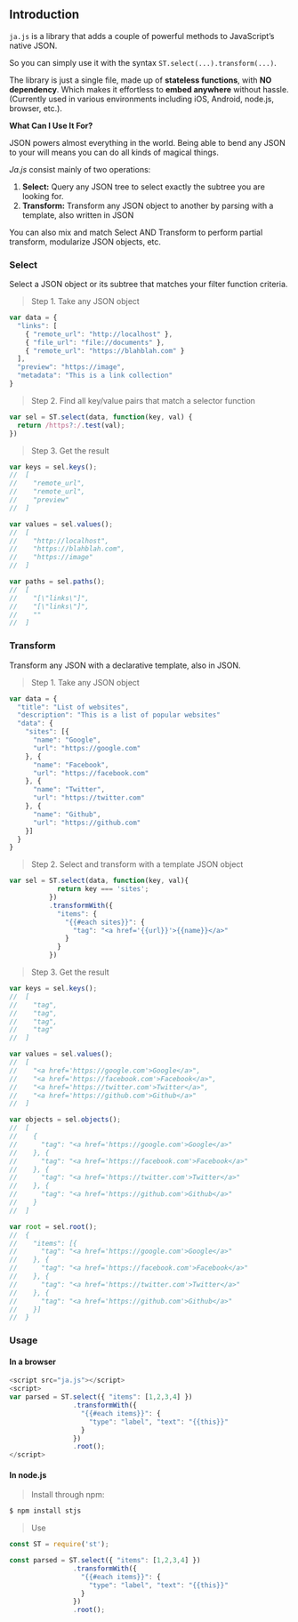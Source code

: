 ## Introduction

`ja.js` is a library that adds a couple of powerful methods to JavaScript's native JSON.

So you can simply use it with the syntax `ST.select(...).transform(...)`.

The library is just a single file, made up of **stateless functions**, with **NO dependency**.
Which makes it effortless to **embed anywhere** without hassle. 
(Currently used in various environments including iOS, Android, node.js, browser, etc.).

**What Can I Use It For?**

JSON powers almost everything in the world.
Being able to bend any JSON to your will means you can do all kinds of magical things.

*Ja.js* consist mainly of two operations:

1. **Select:** Query any JSON tree to select exactly the subtree you are looking for.
2. **Transform:** Transform any JSON object to another by parsing with a template, also written in JSON

You can also mix and match Select AND Transform to perform partial transform, modularize JSON objects, etc.

### Select

Select a JSON object or its subtree that matches your filter function criteria.

> Step 1. Take any JSON object

```js
var data = {
  "links": [
    { "remote_url": "http://localhost" },
    { "file_url": "file://documents" },
    { "remote_url": "https://blahblah.com" }
  ],
  "preview": "https://image",
  "metadata": "This is a link collection"
}
```

> Step 2. Find all key/value pairs that match a selector function

```js
var sel = ST.select(data, function(key, val) {
  return /https?:/.test(val);
})
```

> Step 3. Get the result

```js
var keys = sel.keys();
//  [
//    "remote_url",
//    "remote_url",
//    "preview"
//  ]

var values = sel.values();
//  [
//    "http://localhost",
//    "https://blahblah.com",
//    "https://image"
//  ]

var paths = sel.paths();
//  [
//    "[\"links\"]",
//    "[\"links\"]",
//    ""
//  ]
```

### Transform

Transform any JSON with a declarative template, also in JSON.

> Step 1. Take any JSON object

```js
var data = {
  "title": "List of websites",
  "description": "This is a list of popular websites"
  "data": {
    "sites": [{
      "name": "Google",
      "url": "https://google.com"
    }, {
      "name": "Facebook",
      "url": "https://facebook.com"
    }, {
      "name": "Twitter",
      "url": "https://twitter.com"
    }, {
      "name": "Github",
      "url": "https://github.com"
    }]
  }
}
```

> Step 2. Select and transform with a template JSON object

```js
var sel = ST.select(data, function(key, val){
            return key === 'sites';
          })
          .transformWith({
            "items": {
              "{{#each sites}}": {
                "tag": "<a href='{{url}}'>{{name}}</a>"
              }
            }
          })

```


> Step 3. Get the result

```js
var keys = sel.keys();
//  [
//    "tag",
//    "tag",
//    "tag",
//    "tag"
//  ]

var values = sel.values();
//  [
//    "<a href='https://google.com'>Google</a>",
//    "<a href='https://facebook.com'>Facebook</a>",
//    "<a href='https://twitter.com'>Twitter</a>",
//    "<a href='https://github.com'>Github</a>"
//  ]

var objects = sel.objects();
//  [
//    {
//      "tag": "<a href='https://google.com'>Google</a>"
//    }, {
//      "tag": "<a href='https://facebook.com'>Facebook</a>"
//    }, {
//      "tag": "<a href='https://twitter.com'>Twitter</a>"
//    }, {
//      "tag": "<a href='https://github.com'>Github</a>"
//    }
//  ]

var root = sel.root();
//  {
//    "items": [{
//      "tag": "<a href='https://google.com'>Google</a>"
//    }, {
//      "tag": "<a href='https://facebook.com'>Facebook</a>"
//    }, {
//      "tag": "<a href='https://twitter.com'>Twitter</a>"
//    }, {
//      "tag": "<a href='https://github.com'>Github</a>"
//    }]
//  }
```

### Usage

#### In a browser

```js
<script src="ja.js"></script>
<script>
var parsed = ST.select({ "items": [1,2,3,4] })
                .transformWith({
                  "{{#each items}}": {
                    "type": "label", "text": "{{this}}"
                  }
                })
                .root();
</script>
```

#### In node.js

> Install through npm:

```bash
$ npm install stjs
```

> Use

```js
const ST = require('st');

const parsed = ST.select({ "items": [1,2,3,4] })
                .transformWith({
                  "{{#each items}}": {
                    "type": "label", "text": "{{this}}"
                  }
                })
                .root();
```
